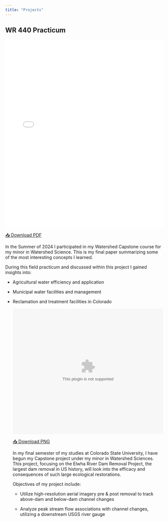 ```yaml
---
title: "Projects"
---
```


## WR 440 Practicum

<embed src="Media/McLaughlinC_WR486_FinalPaper.pdf" type="application/pdf" width="100%" height="600px">

[📥 Download PDF](Media/McLaughlinC_WR486_FinalPaper.pdf){.btn .btn-primary}

In the Summer of 2024 I participated in my Watershed Capstone course for my minor in Watershed Science. This is my final paper summarizing some of the most interesting concepts I learned.

During this field practicum and discussed within this project I gained insights into:

-   Agricultural water efficiency and application

-   Municipal water facilities and management

-   Reclamation and treatment facilities in Colorado

    <embed src="Media/WR440Capstone_ProjectMap" type="application/png" width="100%" height="400px">

    [📥 Download PNG](Media/WR440Capstone_ProjectMap.png){.btn .btn-primary}

    In my final semester of my studies at Colorado State University, I have begun my Capstone project under my minor in Watershed Sciences. This project, focusing on the Elwha River Dam Removal Project, the largest dam removal in US history, will look into the efficacy and consequences of such large ecological restorations.

    Objectives of my project include:

    -   Utilize high-resolution aerial imagery pre & post removal to track above-dam and below-dam channel changes

    -   Analyze peak stream flow associations with channel changes, utilizing a downstream USGS river gauge
